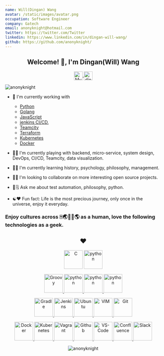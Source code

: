 ```yaml
---
name: Will(Dingan) Wang
avatar: /static/images/avatar.png
occupation: Software Engineer
company: Gatech
email: anonyknight@hotmail.com
twitter: https://twitter.com/Twitter
linkedin: https://www.linkedin.com/in/dingan-will-wang/
github: https://github.com/anonyknight/
---
```


<h2 align="center">Welcome! 👋, I'm Dingan(Will) Wang </h2>

<p align="center">
<a href='https://anonyknight.github.io/' target="_blank">
    <img align="center" src='https://raw.githubusercontent.com/devicons/devicon/master/icons/github/github-original.svg' alt="My github.io" height="28" width="28" />
    </a>
<a href='https://linkedin.com/in/dingan-will-wang' target="_blank"><img align="center" 
src='https://cdn.jsdelivr.net/npm/simple-icons@3.0.1/icons/linkedin.svg' alt="dingan-will-wang" height="28" width="28" /></a>
</p>

<p align="left"> <img src='https://komarev.com/ghpvc/?username=anonyknight' alt='anonyknight'/> </p>

- 🔭 I'm currently working with

  - [Python](https://www.python.org/)
  - [Golang](https://golang.org/)
  - [JavaScript](https://developer.mozilla.org/en-US/docs/Web/JavaScript)
  - [jenkins CI/CD](https://www.jenkins.io/doc/book/pipeline/),
  - [Teamcity](https://www.jetbrains.com/help/teamcity/teamcity-documentation.html)
  - [Terraform](https://www.terraform.io/)
  - [Kubernetes](https://kubernetes.io/)
  - [Docker](https://www.docker.com/)

- 🎵️🎶️ I'm currently playing with backend, micro-service, system design, DevOps, CI/CD, Teamcity, data visualization.

- 🌱🌳️ I'm currently learning history, psychology, philosophy, management.

- 🍻️🥂️ I'm looking to collaborate on more interesting open source projects.

- 💬🗒️ Ask me about test automation, philosophy, python.

- ☯️❤️ Fun fact: Life is the most precious journey, only once in the universe, enjoy it everyday.

<h3>Enjoy cultures across 🀄️🌏️🍁️🗽️🌎️ as a human, love the following technologies as a geek. </h3>

<h2 align="center">❤️</h2>
<p align="center">
<a href='https://www.cprogramming.com'><img src='https://raw.githubusercontent.com/devicons/devicon/master/icons/c/c-plain.svg'
alt='C' width="60" height="60"/></a>
<a href='https://www.python.org/doc'>
    <img src='https://raw.githubusercontent.com/devicons/devicon/master/icons/python/python-original.svg' alt='python' width="60" height="60"/>
    </a>
</p>

<p align="center">
<a href='https://groovy-lang.org/documentation.html'>
    <img src='https://raw.githubusercontent.com/devicons/devicon/master/icons/groovy/groovy-original.svg' alt='Groovy' width="60" height="60"/>
    </a>
<a href='https://go.dev'>
    <img src='https://raw.githubusercontent.com/devicons/devicon/master/icons/go/go-original.svg' alt='python' width="60" height="60"/>
    </a>
<a href='https://dev.java'>
    <img src='https://raw.githubusercontent.com/devicons/devicon/master/icons/java/java-original.svg' alt='python' width="60" height="60"/>
    </a>
<a href='https://developer.mozilla.org/en-US/docs/Web/JavaScript'>
    <img src='https://raw.githubusercontent.com/devicons/devicon/master/icons/javascript/javascript-original.svg' alt='python' width="60" height="60"/>
    </a>
</p>

<p align="center">
<a href='https://docs.gradle.org/current/userguide/userguide.html'>
    <img src='https://raw.githubusercontent.com/devicons/devicon/master/icons/gradle/gradle-plain.svg' alt='Gradle' width="60" height="60"/>
    </a>
<a href='https://www.jenkins.io/doc'>
    <img src='https://raw.githubusercontent.com/devicons/devicon/master/icons/jenkins/jenkins-original.svg' alt='Jenkins' width="60" height="60"/>
    </a>
<a href='https://ubuntu.com'>
    <img src='https://raw.githubusercontent.com/devicons/devicon/master/icons/ubuntu/ubuntu-plain-wordmark.svg'
    alt='Ubuntu' width="60" height="60"/>
    </a>
<a href='https://www.vim.org'>
    <img src='https://raw.githubusercontent.com/devicons/devicon/master/icons/vim/vim-plain.svg'
    alt='VIM' width="60" height="60"/>
    </a>
<a href='https://git-scm.com/doc'>
    <img src='https://raw.githubusercontent.com/devicons/devicon/master/icons/git/git-original.svg' alt='Git' width="60" height="60"/>
    </a>  
</p>

<p align="center">
<a href='https://docs.docker.com'>
    <img src='https://raw.githubusercontent.com/devicons/devicon/master/icons/docker/docker-original.svg' alt='Docker' width="60" height="60"/>
    </a>
<a href='https://kubernetes.io/docs/home'>
    <img src='https://kubernetes.io/images/favicon.png' alt='Kubernetes' width="60" height="60"/>
    </a>
<a href='https://www.vagrantup.com/docs'>
    <img src='https://raw.githubusercontent.com/devicons/devicon/master/icons/vagrant/vagrant-original.svg' alt='Vagrant' width="60" height="60"/>
    </a>
<a href='https://docs.github.com/en'>
    <img src='https://raw.githubusercontent.com/devicons/devicon/master/icons/github/github-original.svg' alt='Github' width="60" height="60"/>
    </a>
<a href='https://code.visualstudio.com/docs'>
    <img src='https://upload.wikimedia.org/wikipedia/commons/thumb/9/9a/Visual_Studio_Code_1.35_icon.svg/1200px-Visual_Studio_Code_1.35_icon.svg.png' alt='VS-Code' width="60" height="60"/>
    </a>
<a href='https://pandas.pydata.org'>
    <img src='https://raw.githubusercontent.com/devicons/devicon/master/icons/pandas/pandas-original.svg' alt='Confluence' width="60" height="60"/>
    </a>
<a href='https://cloud.google.com'>
    <img src='https://raw.githubusercontent.com/devicons/devicon/master/icons/googlecloud/googlecloud-original.svg' alt='Slack' width="60" height="60"/>
    </a>  
</p>
<p align="center">
<img src='https://github-readme-stats.vercel.app/api?username=anonyknight&show_icons=true' alt='anonyknight' />
</p>
